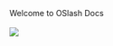 <br />
<br />
<br />
<div>
  <div
    style={{
      textAlign: "center",
      fontSize: 50,
      fontWeight: 600,
    }}
  >
    Welcome to OSlash Docs
  </div>
  <br />
  <div style={{}}>
    <img
      src="https://global-uploads.webflow.com/60c0cec90f5782a19af55867/624153bb1bc646751c263690_Logo.svg"
      style={{
        marginLeft: "auto",
        marginRight: "auto",
        marginTop: 100,
        height: 200,
      }}
    />
  </div>
</div>

